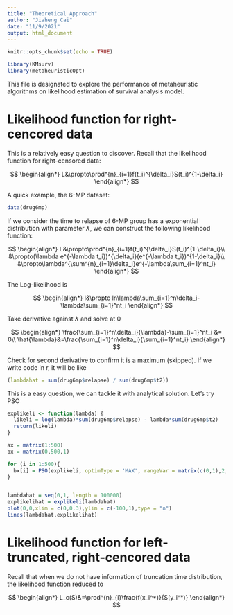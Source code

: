 ```yaml
---
title: "Theoretical Approach"
author: "Jiaheng Cai"
date: "11/9/2021"
output: html_document
---
```


```r
knitr::opts_chunk$set(echo = TRUE)
```


```r
library(KMsurv)
library(metaheuristicOpt)
```

This file is designated to explore the performance of metaheuristic algorithms on
likelihood estimation of survival analysis model. 

# Likelihood function for right-cencored data

This is a relatively easy question to discover. Recall that the likelihood function
for right-censored data:

$$
\begin{align*}
L&\propto\prod^{n}_{i=1}f(t_i)^{\delta_i}S(t_i)^{1-\delta_i}
\end{align*}
$$

A quick example, the 6-MP dataset:

```r
data(drug6mp)
```

If we consider the time to relapse of 6-MP group has a exponential distribution
with parameter $\lambda$, we can construct the following likelihood function:

$$
\begin{align*}
L&\propto\prod^{n}_{i=1}f(t_i)^{\delta_i}S(t_i)^{1-\delta_i}\\
&\propto(\lambda e^{-\lambda t_i})^{\delta_i}(e^{-\lambda t_i})^{1-\delta_i}\\
&\propto\lambda^{\sum^{n}_{i=1}\delta_i}e^{-\lambda\sum_{i=1}^nt_i}
\end{align*}
$$

The Log-likelihood is 

$$
\begin{align*}
l&\propto ln\lambda\sum_{i=1}^n\delta_i-\lambda\sum_{i=1}^nt_i
\end{align*}
$$

Take derivative against $\lambda$ and solve at 0

$$
\begin{align*}
\frac{\sum_{i=1}^n\delta_i}{\lambda}-\sum_{i=1}^nt_i &= 0\\
\hat{\lambda}&=\frac{\sum_{i=1}^n\delta_i}{\sum_{i=1}^nt_i}
\end{align*}
$$

Check for second derivative to confirm it is a maximum (skipped). If we write code
in r, it will be like

```r
(lambdahat = sum(drug6mp$relapse) / sum(drug6mp$t2))
```

This is a easy question, we can tackle it with analytical solution. Let's try PSO

```r
explikeli <- function(lambda) {
  likeli = log(lambda)*sum(drug6mp$relapse) - lambda*sum(drug6mp$t2)
  return(likeli)
}

ax = matrix(1:500)
bx = matrix(0,500,1)

for (i in 1:500){
  bx[i] = PSO(explikeli, optimType = 'MAX', rangeVar = matrix(c(0,1),2,1), numVar = 1, maxIter = i)
}



```

```r
lambdahat = seq(0,1, length = 100000)
explikelihat = explikeli(lambdahat)
plot(0,0,xlim = c(0,0.3),ylim = c(-100,1),type = "n")
lines(lambdahat,explikelihat)
```





# Likelihood function for left-truncated, right-cencored data

Recall that when we do not have information of truncation time distribution, the 
likelihood function reduced to 

$$
\begin{align*}
L_c(S)&=\prod^{n}_{i}\frac{f(x_i^*)}{S(y_i^*)}
\end{align*}
$$